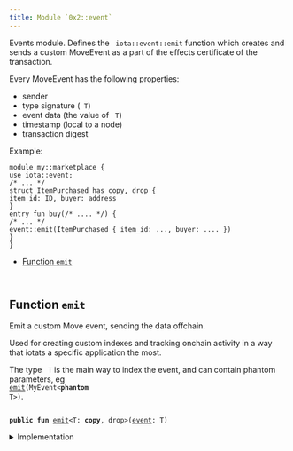 ```yaml
---
title: Module `0x2::event`
---
```


Events module. Defines the <code>
iota::event::emit</code> function which
creates and sends a custom MoveEvent as a part of the effects
certificate of the transaction.

Every MoveEvent has the following properties:
- sender
- type signature (<code>
T</code>)
- event data (the value of <code>
T</code>)
- timestamp (local to a node)
- transaction digest

Example:
```
module my::marketplace {
use iota::event;
/* ... */
struct ItemPurchased has copy, drop {
item_id: ID, buyer: address
}
entry fun buy(/* .... */) {
/* ... */
event::emit(ItemPurchased { item_id: ..., buyer: .... })
}
}
```


-  [Function `emit`](#0x2_event_emit)


<pre><code>
</code></pre>



<Link id="0x2_event_emit"></Link>

## Function `emit`

Emit a custom Move event, sending the data offchain.

Used for creating custom indexes and tracking onchain
activity in a way that iotats a specific application the most.

The type <code>
T</code> is the main way to index the event, and can contain
phantom parameters, eg <code>
<a href="../iota-framework/event.md#0x2_event_emit">emit</a>(MyEvent&lt;<b>phantom</b> T&gt;)</code>.


<pre><code>
<b>public</b> <b>fun</b> <a href="../iota-framework/event.md#0x2_event_emit">emit</a>&lt;T: <b>copy</b>, drop&gt;(<a href="../iota-framework/event.md#0x2_event">event</a>: T)
</code></pre>



<details>
<summary>Implementation</summary>


<pre><code>
<b>public</b> <b>native</b> <b>fun</b> <a href="../iota-framework/event.md#0x2_event_emit">emit</a>&lt;T: <b>copy</b> + drop&gt;(<a href="../iota-framework/event.md#0x2_event">event</a>: T);
</code></pre>



</details>
